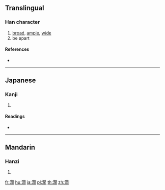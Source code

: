 {{character info/new}}
{{also|闊}}
==Translingual==

===Han character===
{{Han char|rn=85|rad=水|as=14|sn=17|four=|canj=EANR}}

# [[broad]], [[ample]], [[wide]]
# be apart

====References====
* {{Han ref|kx=0657.361|dkj=18547|dj=1068.020|hdz=31774.050|uh=6FF6|ud=28662}}

----

==Japanese==

===Kanji===
{{ja-kanji|grade=|rs=水14}}

# {{defn|lang=ja|sort=水14}}

====Readings====
* {{ja-readings|on=[[かつ]] (katsu)|kun=[[ひろい]] (hiroi)}}

----

==Mandarin==

===Hanzi===
{{cmn-hanzi|pin=[[jiān]] ([[jian1]]), [[kuò]] ([[kuo4]]), [[zàn]] ([[zan4]])|wg=chien<sup>1</sup>, k'uo<sup>4</sup>, tsan<sup>4</sup>}}

# {{defn|lang=cmn|sort=水14}}

[[fr:濶]]
[[hu:濶]]
[[ja:濶]]
[[pl:濶]]
[[th:濶]]
[[zh:濶]]